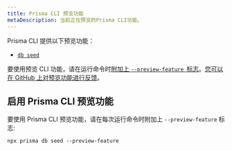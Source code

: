 ```yaml
---
title: Prisma CLI 预览功能
metaDescription: 当前正在预览的Prisma CLI功能。
---
```


<TopBlock>

Prisma CLI 提供以下预览功能：

- [`db seed`](../../../reference/api-reference/command-reference#db-seed-preview)

要使用预览 CLI 功能，请在运行命令时[附加上 `--preview-feature `标志](./)。[您可以在 GitHub 上对预览功能进行反馈](https://github.com/prisma/prisma/issues/3108)。

</TopBlock>

## 启用 Prisma CLI 预览功能

要使用 Prisma CLI 预览功能，请在每次运行命令时附加上 `--preview-feature` 标志:

```terminal
npx prisma db seed --preview-feature
```
